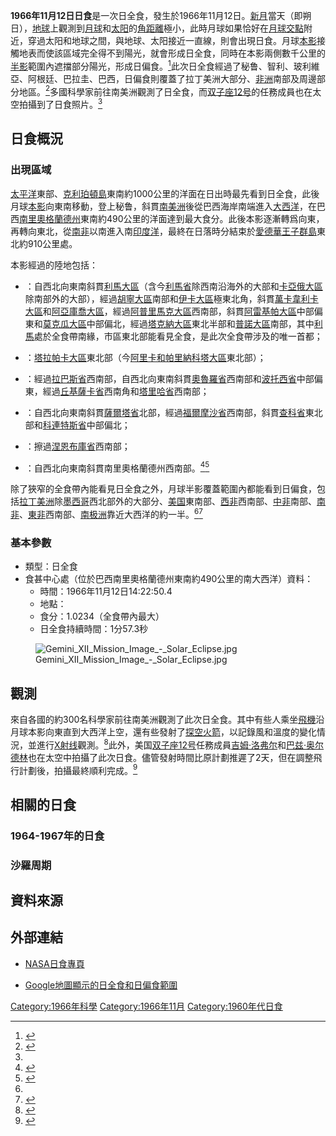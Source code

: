 {{noteTA
|1=zh-tw:雙子星12號; zh-hk:雙子座12號; zh-cn:双子座12号
|2=zh-cn:洛弗尔; zh-tw:洛維爾; zh-hk:洛弗爾
|3=zh-cn:巴兹·奥尔德林; zh-hk:巴茲·艾德靈; zh-tw:伯茲·艾德林
}}
{{Infobox Solar eclipse
| Year        = 1966
| Month       = 11
| Day         = 12
| Type        = 日全食
| Image       = SE1966Nov12T.png
| Image size  = 200px
| Image intro = 1966年11月12日日全食路徑圖
  <!--   日食資料   -->
| Gamma       = -0.3300
| Mag         = 1.0234
| Saros       = 142
| Saros total = 72
| Saros seq   = 20
  <!--     食甚     -->
| Duration    = 1分57.3秒
| Location    = [[巴西|巴西]][[南里奧格蘭德州|南里奧格蘭德州]]東南約490公里的南[[大西洋|大西洋]]
| Coords      = {{coord|35|37.4|S|48|9.7|W}}
| Width       = 84.1公里
  <!--   開始時間   -->
| Partial     = 
| Start type  = 
| Centre      = 
| Greatest    = 14:22:50.4
  <!--     倒數     -->
| hour        = 14
| minute      = 22
| second      = 50
| Duration_s  = 
}}
'''1966年11月12日日食'''是一次日全食，發生於1966年11月12日。[[新月|新月]]當天（即朔日），[[地球|地球]]上觀測到[[月球|月球]]和[[太阳|太阳]]的[[角距離|角距離]]極小，此時月球如果恰好在[[月球交點|月球交點]]附近，穿過太阳和地球之間，與地球、太阳接近一直線，則會出現日食。月球[[本影|本影]]接觸地表而使該區域完全得不到陽光，就會形成日全食，同時在本影兩側數千公里的[[半影|半影]]範圍內遮擋部分陽光，形成日偏食。<ref name="astron">{{cite web|author=樊忠玉|title=日（月）食|url=http://www.astron.ac.cn/bencandy-51-1630-1.htm|publisher=中国天文科普网|accessdate=2016-03-29|archive-date=2014-09-17|archive-url=https://web.archive.org/web/20140917080048/http://www.astron.ac.cn/bencandy-51-1630-1.htm|dead-url=no}}</ref>此次日全食經過了秘鲁、智利、玻利維亞、阿根廷、巴拉圭、巴西，日偏食則覆蓋了拉丁美洲大部分、[[非洲|非洲]]南部及周邊部分地區。<ref name="NASAGIF">{{cite web|author=Fred Espenak|title=Total Solar Eclipse of 1966 Nov 12|url=http://eclipse.gsfc.nasa.gov/SEplot/SEplot1951/SE1966Nov12T.GIF|publisher=NASA Eclipse Web Site|accessdate=2016-03-29|archive-date=2020-10-24|archive-url=https://web.archive.org/web/20201024023724/https://eclipse.gsfc.nasa.gov/SEplot/SEplot1951/SE1966Nov12T.GIF|dead-url=no}}{{en}}</ref>多國科學家前往南美洲觀測了日全食，而[[双子座12号|双子座12号]]的任務成員也在太空拍攝到了日食照片。<ref name="Gemini"/>

== 日食概況 ==
=== 出現區域 ===
[[太平洋|太平洋]]東部、[[克利珀頓島|克利珀頓島]]東南約1000公里的洋面在日出時最先看到日全食，此後月球[[本影|本影]]向東南移動，登上秘鲁，斜貫[[南美洲|南美洲]]後從巴西海岸南端進入[[大西洋|大西洋]]，在巴西[[南里奧格蘭德州|南里奧格蘭德州]]東南約490公里的洋面達到最大食分。此後本影逐漸轉爲向東，再轉向東北，從[[南非|南非]]以南進入南[[印度洋|印度洋]]，最終在日落時分結束於[[愛德華王子群島|愛德華王子群島]]東北約910公里處。

本影經過的陸地包括：
*{{PER}}：自西北向東南斜貫[[利馬大區|利馬大區]]（含今[[利馬省|利馬省]]除西南沿海外的大部和[[卡亞俄大區|卡亞俄大區]]除南部外的大部），經過[[胡寧大區|胡寧大區]]南部和[[伊卡大區|伊卡大區]]極東北角，斜貫[[萬卡韋利卡大區|萬卡韋利卡大區]]和[[阿亞庫喬大區|阿亞庫喬大區]]，經過[[阿普里馬克大區|阿普里馬克大區]]西南部，斜貫[[阿雷基帕大區|阿雷基帕大區]]中部偏東和[[莫克瓜大區|莫克瓜大區]]中部偏北，經過[[塔克納大區|塔克納大區]]東北半部和[[普諾大區|普諾大區]]南部，其中[[利馬|利馬]]處於全食帶南緣，市區東北部能看見全食，是此次全食帶涉及的唯一首都；
*{{CHL}}：[[塔拉帕卡大區|塔拉帕卡大區]]東北部（今[[阿里卡和帕里納科塔大區|阿里卡和帕里納科塔大區]]東北部）；
*{{BOL}}：經過[[拉巴斯省|拉巴斯省]]西南部，自西北向東南斜貫[[奧魯羅省|奧魯羅省]]西南部和[[波托西省|波托西省]]中部偏東，經過[[丘基薩卡省|丘基薩卡省]]西南角和[[塔里哈省|塔里哈省]]西南部；
*{{ARG}}：自西北向東南斜貫[[薩爾塔省|薩爾塔省]]北部，經過[[福爾摩沙省|福爾摩沙省]]西南部，斜貫[[查科省|查科省]]東北部和[[科連特斯省|科連特斯省]]中部偏北；
*{{flag|PRY|1954}}：擦過[[涅恩布庫省|涅恩布庫省]]西南部；
*{{flag|BRA|1960}}：自西北向東南斜貫南里奧格蘭德州西南部。<ref>{{cite web|author=Fred Espenak|title=Total Solar Eclipse of 1966 Nov 12 - Google Maps and Solar Eclipse Paths|url=http://eclipse.gsfc.nasa.gov/SEgoogle/SEgoogle1951/SE1966Nov12Tgoogle.html|publisher=NASA Eclipse Web Site|accessdate=2016-03-29|archive-date=2020-10-27|archive-url=https://web.archive.org/web/20201027213146/https://eclipse.gsfc.nasa.gov/SEgoogle/SEgoogle1951/SE1966Nov12Tgoogle.html|dead-url=no}}{{en}}</ref><ref>{{cite web|author=Xavier M. Jubier|title=Eclipse Totale de Soleil du 12 novembre 1966 - Cartographie Interactive Google (1966 November 12 Total Solar Eclipse - Interactive Google Map)|url=http://xjubier.free.fr/site_pages/solar_eclipses/xSE_GoogleMap3.php?Ecl=+19661112|accessdate=2016-03-29|archive-date=2019-06-09|archive-url=https://web.archive.org/web/20190609053949/http://xjubier.free.fr/site_pages/solar_eclipses/xSE_GoogleMap3.php?Ecl=+19661112|dead-url=no}}{{fr}}{{en}}</ref>

除了狹窄的全食帶內能看見日全食之外，月球半影覆蓋範圍內都能看到日偏食，包括[[拉丁美洲|拉丁美洲]]除[[墨西哥|墨西哥]]西北部外的大部分、[[美国|美国]]東南部、[[西部非洲|西非]]西南部、[[中部非洲|中非]]南部、[[南部非洲|南非]]、[[东部非洲|東非]]西南部、[[南极洲|南极洲]]靠近大西洋的約一半。<ref name="NASAGIF"/><ref>{{cite web|author=Fred Espenak|title=Catalog of Solar Eclipses (1901 to 2000)|url=http://eclipse.gsfc.nasa.gov/SEcat5/SE1901-2000.html|publisher=NASA Eclipse Web Site|accessdate=2016-03-29|archive-date=2008-08-29|archive-url=https://web.archive.org/web/20080829151131/http://eclipse.gsfc.nasa.gov/SEcat5/SE1901-2000.html|dead-url=no}}{{en}}</ref>

=== 基本參數 ===
{{NoteUTC}}
* 類型：日全食
* 食甚中心處（位於巴西南里奧格蘭德州東南約490公里的南大西洋）資料：
** 時間：1966年11月12日14:22:50.4
** 地點：{{coord|35|37.4|S|48|9.7|W}}
** 食分：1.0234（全食帶內最大）
** 日全食持續時間：1分57.3秒
[[File:Gemini_XII_Mission_Image_-_Solar_Eclipse.jpg|thumb]]

== 觀測 ==
來自各國的約300名科學家前往南美洲觀測了此次日全食。其中有些人乘坐[[飛機|飛機]]沿月球本影向東直到大西洋上空，還有些發射了[[探空火箭|探空火箭]]，以記錄風和溫度的變化情況，並進行[[X射线|X射线]]觀測。<ref>{{cite web|title=1966 Solar Eclipse in South America|url=https://www.youtube.com/watch?v=9gk2EFLSn8Y|publisher=[[YouTube|YouTube]]|accessdate=2016-03-31|archive-date=2019-02-13|archive-url=https://web.archive.org/web/20190213232418/https://www.youtube.com/watch?v=9gk2EFLSn8Y|dead-url=no}}{{en}}</ref>此外，美国[[双子座12号|双子座12号]]任務成員[[吉姆·洛弗尔|吉姆·洛弗尔]]和[[巴兹·奥尔德林|巴兹·奥尔德林]]也在太空中拍攝了此次日食。儘管發射時間比原計劃推遲了2天，但在調整飛行計劃後，拍攝最終順利完成。<ref name="Gemini">{{cite web|title=Gemini 12|url=http://www.astronautix.com/flights/gemini12.htm|publisher=Encyclopedia Astronautica|accessdate=2016-03-31|deadurl=yes|archiveurl=https://www.webcitation.org/65CDLwgyA?url=http://www.astronautix.com/flights/gemini12.htm|archivedate=2012-02-04}}{{en}}</ref>

== 相關的日食 ==
=== 1964-1967年的日食 ===
{{Solar eclipse set 1964-1967}}

=== 沙羅周期 ===
{{Solar Saros series 142}}

== 資料來源 ==
{{reflist}}

== 外部連結 ==
{{日食主題}}
* [http://eclipse.gsfc.nasa.gov/solar.html NASA日食專頁]{{Wayback|url=http://eclipse.gsfc.nasa.gov/solar.html |date=20190108200537 }}{{en}}
{{Solar eclipse NASA reference|1951/SE1966Nov12T}}
* [http://xjubier.free.fr/site_pages/solar_eclipses/xSE_GoogleMap3.php?Ecl=+19661112 Google地圖顯示的日全食和日偏食範圍]{{Wayback|url=http://xjubier.free.fr/site_pages/solar_eclipses/xSE_GoogleMap3.php?Ecl=+19661112 |date=20190609053949 }}{{fr}}{{en}}

{{Solar eclipses
|nature=日全食
|previous=[[1966年5月20日日食|1966年5月20日日食]]|natureprevious=日環食
|previoussamenature=[[1965年5月30日日食|1965年5月30日日食]]
|next=[[1967年5月9日日食|1967年5月9日日食]]|naturenext=日偏食
|nextsamenature=[[1968年9月22日日食|1968年9月22日日食]]
}}
{{日食}}

[[Category:1966年科學|Category:1966年科學]]
[[Category:1966年11月|Category:1966年11月]]
[[Category:1960年代日食|Category:1960年代日食]]